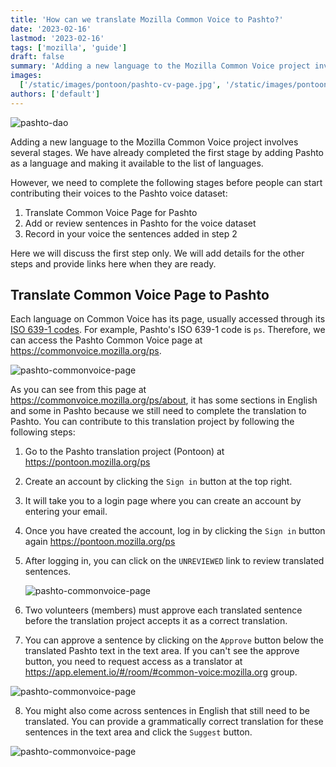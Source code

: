 ```yaml
---
title: 'How can we translate Mozilla Common Voice to Pashto?'
date: '2023-02-16'
lastmod: '2023-02-16'
tags: ['mozilla', 'guide']
draft: false
summary: 'Adding a new language to the Mozilla Common Voice project involves several stages. We have already completed the first stage by adding Pashto as a language and making it available to the list of languages.'
images:
  ['/static/images/pontoon/pashto-cv-page.jpg', '/static/images/pontoon/pontoon-unreviewed.jpg']
authors: ['default']
---
```


![pashto-dao](/static/images/twitter-card.png)

Adding a new language to the Mozilla Common Voice project involves several stages. We have already completed the first stage by adding Pashto as a language and making it available to the list of languages.

However, we need to complete the following stages before people can start contributing their voices to the Pashto voice dataset:

1. Translate Common Voice Page for Pashto
2. Add or review sentences in Pashto for the voice dataset
3. Record in your voice the sentences added in step 2

Here we will discuss the first step only. We will add details for the other steps and provide links here when they are ready.

## Translate Common Voice Page to Pashto

Each language on Common Voice has its page, usually accessed through its [ISO 639-1 codes](https://en.wikipedia.org/wiki/List_of_ISO_639-1_codes). For example, Pashto's ISO 639-1 code is `ps`. Therefore, we can access the Pashto Common Voice page at https://commonvoice.mozilla.org/ps.

![pashto-commonvoice-page](/static/images/pontoon/pashto-cv-page.jpg)

As you can see from this page at https://commonvoice.mozilla.org/ps/about, it has some sections in English and some in Pashto because we still need to complete the translation to Pashto. You can contribute to this translation project by following the following steps:

1. Go to the Pashto translation project (Pontoon) at https://pontoon.mozilla.org/ps
2. Create an account by clicking the `Sign in` button at the top right.
3. It will take you to a login page where you can create an account by entering your email.
4. Once you have created the account, log in by clicking the `Sign in` button again https://pontoon.mozilla.org/ps
5. After logging in, you can click on the `UNREVIEWED` link to review translated sentences.

   ![pashto-commonvoice-page](/static/images/pontoon/pontoon-unreviewed.jpg)

6. Two volunteers (members) must approve each translated sentence before the translation project accepts it as a correct translation.
7. You can approve a sentence by clicking on the `Approve` button below the translated Pashto text in the text area. If you can't see the approve button, you need to request access as a translator at https://app.element.io/#/room/#common-voice:mozilla.org group.

![pashto-commonvoice-page](/static/images/pontoon/pontoon-approve.jpg)

8. You might also come across sentences in English that still need to be translated. You can provide a grammatically correct translation for these sentences in the text area and click the `Suggest` button.

![pashto-commonvoice-page](/static/images/pontoon/pontoon-suggest.jpg)
